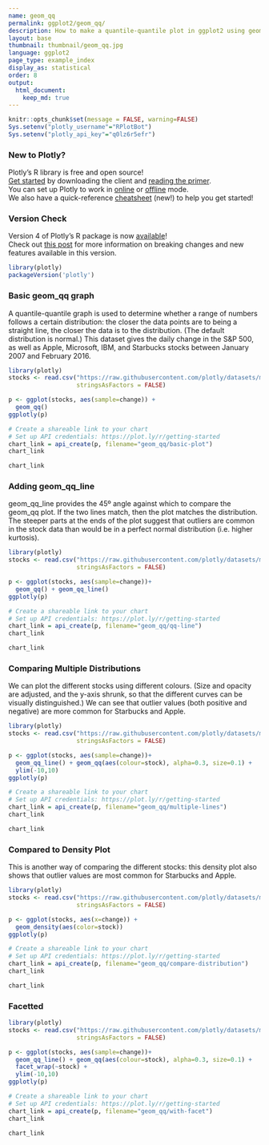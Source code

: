 ```yaml
---
name: geom_qq
permalink: ggplot2/geom_qq/
description: How to make a quantile-quantile plot in ggplot2 using geom\_qq and geom\_qq\_line.
layout: base
thumbnail: thumbnail/geom_qq.jpg
language: ggplot2
page_type: example_index
display_as: statistical
order: 8
output:
  html_document:
    keep_md: true
---
```


```r
knitr::opts_chunk$set(message = FALSE, warning=FALSE)
Sys.setenv("plotly_username"="RPlotBot")
Sys.setenv("plotly_api_key"="q0lz6r5efr")
```

### New to Plotly?

Plotly's R library is free and open source!<br>
[Get started](https://plot.ly/r/getting-started/) by downloading the client and [reading the primer](https://plot.ly/r/getting-started/).<br>
You can set up Plotly to work in [online](https://plot.ly/r/getting-started/#hosting-graphs-in-your-online-plotly-account) or [offline](https://plot.ly/r/offline/) mode.<br>
We also have a quick-reference [cheatsheet](https://images.plot.ly/plotly-documentation/images/r_cheat_sheet.pdf) (new!) to help you get started!

### Version Check

Version 4 of Plotly's R package is now [available](https://plot.ly/r/getting-started/#installation)!<br>
Check out [this post](http://moderndata.plot.ly/upgrading-to-plotly-4-0-and-above/) for more information on breaking changes and new features available in this version.

```r
library(plotly)
packageVersion('plotly')
```

### Basic geom\_qq graph
A quantile-quantile graph is used to determine whether a range of numbers follows a certain distribution: the closer the data points are to being a straight line, the closer the data is to the distribution. (The default distribution is normal.) This dataset gives the daily change in the S&P 500, as well as Apple, Microsoft, IBM, and Starbucks stocks between January 2007 and February 2016.

```r
library(plotly)
stocks <- read.csv("https://raw.githubusercontent.com/plotly/datasets/master/stockdata2.csv",
                   stringsAsFactors = FALSE)

p <- ggplot(stocks, aes(sample=change)) +
  geom_qq()
ggplotly(p)

# Create a shareable link to your chart
# Set up API credentials: https://plot.ly/r/getting-started
chart_link = api_create(p, filename="geom_qq/basic-plot")
chart_link
```

```r
chart_link
```

### Adding geom\_qq\_line
geom\_qq\_line provides the 45º angle against which to compare the geom\_qq plot. If the two lines match, then the plot matches the distribution. The steeper parts at the ends of the plot suggest that outliers are common in the stock data than would be in a perfect normal distribution (i.e. higher kurtosis).

```r
library(plotly)
stocks <- read.csv("https://raw.githubusercontent.com/plotly/datasets/master/stockdata2.csv",
                   stringsAsFactors = FALSE)

p <- ggplot(stocks, aes(sample=change))+
  geom_qq() + geom_qq_line()
ggplotly(p)

# Create a shareable link to your chart
# Set up API credentials: https://plot.ly/r/getting-started
chart_link = api_create(p, filename="geom_qq/qq-line")
chart_link
```

```r
chart_link
```

### Comparing Multiple Distributions
We can plot the different stocks using different colours. (Size and opacity are adjusted, and the y-axis shrunk, so that the different curves can be visually distinguished.) We can see that outlier values (both positive and negative) are more common for Starbucks and Apple.

```r
library(plotly)
stocks <- read.csv("https://raw.githubusercontent.com/plotly/datasets/master/stockdata2.csv",
                   stringsAsFactors = FALSE)

p <- ggplot(stocks, aes(sample=change))+
  geom_qq_line() + geom_qq(aes(colour=stock), alpha=0.3, size=0.1) + 
  ylim(-10,10)
ggplotly(p)

# Create a shareable link to your chart
# Set up API credentials: https://plot.ly/r/getting-started
chart_link = api_create(p, filename="geom_qq/multiple-lines")
chart_link
```

```r
chart_link
```

### Compared to Density Plot
This is another way of comparing the different stocks: this density plot also shows that outlier values are most common for Starbucks and Apple.

```r
library(plotly)
stocks <- read.csv("https://raw.githubusercontent.com/plotly/datasets/master/stockdata2.csv",
                   stringsAsFactors = FALSE)

p <- ggplot(stocks, aes(x=change)) +
  geom_density(aes(color=stock))
ggplotly(p)

# Create a shareable link to your chart
# Set up API credentials: https://plot.ly/r/getting-started
chart_link = api_create(p, filename="geom_qq/compare-distribution")
chart_link
```

```r
chart_link
```

### Facetted

```r
library(plotly)
stocks <- read.csv("https://raw.githubusercontent.com/plotly/datasets/master/stockdata2.csv",
                   stringsAsFactors = FALSE)

p <- ggplot(stocks, aes(sample=change))+
  geom_qq_line() + geom_qq(aes(colour=stock), alpha=0.3, size=0.1) +
  facet_wrap(~stock) +
  ylim(-10,10)
ggplotly(p)

# Create a shareable link to your chart
# Set up API credentials: https://plot.ly/r/getting-started
chart_link = api_create(p, filename="geom_qq/with-facet")
chart_link
```

```r
chart_link
```
